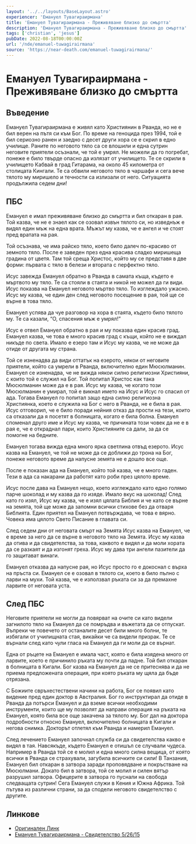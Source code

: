 ```yaml
---
layout: '../../layouts/BaseLayout.astro'
experiencer: 'Емануел Тувагираирмана'
title: 'Емануел Тувагираирмана - Преживяване близко до смъртта'
description: 'Емануел Тувагираирмана - Преживяване близко до смъртта'
tags: ['christian', 'jesus']
pubDate: 2022-08-18T00:00:00Z
url: '/nde/emanuel-tuwagirairmana'
source: 'https://near-death.com/emanuel-tuwagirairmana/'
---
```


# Емануел Тувагираирмана - Преживяване близко до смъртта

## Въведение

Емануел Тувагираирмана е живял като Християнин в Рванда, но не е бил верен на пътя си към Бог. По време на геноцида през 1994, той е бил сериозно ранен и заедно с десет други хора се е скрил в едно училище. Раните по неговото тяло са се влошили и една сутрин неговите приятели осъзнали, че той е умрял. Не можели да го погребат, понеже е било твърде опасно да излязат от училището. Те се скрили в училището Кабвай в град Гитарама, на около 45 километра от столицата Кингали. Те са обвили неговото тяло в чаршафи и сега вече тялото му миришело и течности са излизали от него. Ситуацията продължила седем дни!

## ПБС

Емануел е имал преживяване близко до смъртта и бил откаран в рая. Той казва, че не е знаел как се озовал извън тялото си, но изведнъж е видял един мъж на една врата. Мъжът му казва, че е ангел и че стоят пред вратата на рая.

Той осъзнава, че има райско тяло, което било далеч по-красиво от земното тяло. После е заведен през една красива сладко миришеща градина от цветя. Там той среща Христос, който му се представя в две форми: първата с тяло в белези и втората с перфектно тяло.

Исус завежда Емануел обратно в Рванда в самата къща, където е мъртвото му тяло. Те са стояли в стаята и никой не можел да ги види. Исус показва на Емануел неговото мъртво тяло. То изглеждало ужасно. Исус му казва, че един ден след неговото посещение в рая, той ще се върне в това тяло.

Емануел успява да чуе разговор на хора в стаята, където било тялото му. Те са казали, “О, спасения мъж е умрял!”

Исус е отвел Емануел обратно в рая и му показва един красив град. Емануел казва, че това е много красив град с къщи, който не е виждал никъде по света. Имало е езеро там и Исус му казва, че не може да отиде от другата му страна.

Той се изненадва да види оттатък на езерото, някои от неговите приятели, който са умрели в Рванда, включително един Мюсюлманин. Емануел се изненадва, че не вижда някои силно религиозни Християни, с които той е служил на Бог. Той попитал Христос как така Мюсюлманин може да е в рая. Исус му казва, че когато този Мюсюлманин е умирал, той е викнал името на Исус и Исус го спасил от ада. Тогава Емануел го попитал защо една силно религиозна Християнка, което е служила на Бог с него в Рванда, не е била в рая. Исус отговорил, че е било поради нейния отказ да прости на тези, които са отказали да я посетят в болницата, когато е била болна. Емануел споменал друго име и Исус му казва, че причината този човек да не е в рая е, че е откраднал пари, които Християните са дали, за да се помогне на бедните.

Емануел тогава вижда една много ярка светлина отвъд езерото. Исус казва на Емануел, че той не може да се доближи до трона на Бог, понеже неговото време да напусне земята не е дошло все още.

После е показан ада на Емануел, който той казва, че е много гаден. Тези в ада са накарани да работят като роби през цялото време.

Исус после дава на Емануел нещо, което изглеждало като едно голямо парче шоколад и му казва да го изяде. Имало вкус на шоколад! След като го изял, Исус му казва, че е изял цялата Библия и че като се върне на земята, той ще може да запомни всички стихове без да отваря Библията. Един приятел на Емануел потвърждава, че това е вярно. Човека има цялото Свето Писание в главата си.

След седем дни от неговата смърт на Земята Исус казва на Емануел, че е време за него да се върне в неговото тяло на Земята. Исус му казва да отива и да свидетелства, за това, каквото е видял и да моли хората да се разкаят и да изгонят греха. Исус му дава три ангели пазители да го защитават винаги.

Емануел отказва да напусне рая, но Исус просто го е докоснал с върха на пръста си. Емануел се е озовал в тялото си, което в било пълно с ларви на мухи. Той казва, че е използвал ръката си за да премахне ларвите от неговата уста.

## След ПБС

Неговите приятели не могли да повярват на очите си като видели загнилото тяло на Емануел да се помръдва и въжетата да се отпускат. Въпреки че повечето от останалите десет били много болни, те избягали от училищната стая, викайки че са видели призрак. Те се върнали след като чули гласа на Емануел да ги моли да се върнат.

Една от ръцете на Емануел е имала част, която е била изядена много от ларвите, което е причинило ръката му почти да падне. Той бил откаран в болницата в Кигали. Бог казва на Емануел да не се притеснява и да не приема предложената операция, при която ръката му щяла да бъде отрязана.

С Божиите свръхестествени начини на работа, Бог се появил като видение пред един доктор в Австралия. Бог го инструктирал да отиде в Рванда да потърси Емануел и да вземе всички необходими инструменти, които ще му позволят да направи операция на ръката на Емануел, която била все още закачена за тялото му. Бог дал на доктора подробности относно Емануел, включително болницата в Кигали и негова снимка. Докторът отлетял към Рванда и намерил Емануел.

След лечението Емануел започнал служба си да свидетелства какво е видял в тая. Навсякъде, където Емануел е отишъл се случвали чудеса. Например в Рванда той се е молил и една много силна вещица, от която всички в Рванда се страхували, загубила всичките си сили! В Танзания, Емануел бил откаран в затвора заради проповядване и покръстване на Мюсюлмани. Докато бил в затвора, той се молил и силен вятър разрушил затвора. Офицерите в затвора го пуснали на свобода следващата сутрин! Сега Емануел служи в Кения и Южна Африка. Той пътува из различни страни, за да сподели неговото свидетелство с другите.

## Линкове

- [Оригинален Линк](https://near-death.com/emanuel-tuwagirairmana/)
- [Емануел Тувагираирмана - Свидетелство 5/26/15](https://www.youtube.com/watch?v=YC77UKP9mhg)
